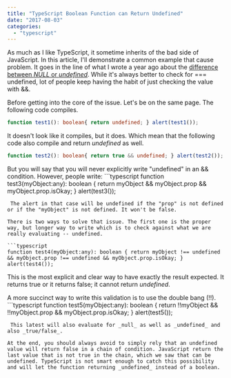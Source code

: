 ```yaml
---
title: "TypeScript Boolean Function can Return Undefined"
date: "2017-08-03"
categories: 
  - "typescript"
---
```


As much as I like TypeScript, it sometime inherits of the bad side of JavaScript. In this article, I'll demonstrate a common example that cause problem. It goes in the line of what I wrote a year ago about the [difference between _NULL_ or _undefined_](http://patrickdesjardins.com/blog/typescript-comparison-of-null-and-undefined). While it's always better to check for === undefined, lot of people keep having the habit of just checking the value with &&.

Before getting into the core of the issue. Let's be on the same page. The following code compiles.

```typescript
function test1(): boolean{ return undefined; } alert(test1()); 
``` 


It doesn't look like it compiles, but it does. Which mean that the following code also compile and return _undefined_ as well.

```typescript
function test2(): boolean{ return true && undefined; } alert(test2()); 
``` 


But you will say that you will never explicitly write "undefined" in an && condition. However, people write: ```typescript
function test3(myObject:any): boolean { return myObject && myObject.prop && myObject.prop.isOkay; } alert(test3()); 
``` 
 The alert in that case will be undefined if the "prop" is not defined or if the "myObject" is not defined. It won't be false.

There is two ways to solve that issue. The first one is the proper way, but longer way to write which is to check against what we are really evaluating -- undefined.

```typescript
function test4(myObject:any): boolean { return myObject !== undefined && myObject.prop !== undefined && myObject.prop.isOkay; } alert(test4()); 
``` 
 This is the most explicit and clear way to have exactly the result expected. It returns true or it returns false; it cannot return _undefined_.

A more succinct way to write this validation is to use the double bang (!!). ```typescript
function test5(myObject:any): boolean { return !!myObject && !!myObject.prop && myObject.prop.isOkay; } alert(test5()); 
``` 
 This latest will also evaluate for _null_ as well as _undefined_ and also _true/false_.

At the end, you should always avoid to simply rely that an undefined value will return false in a chain of condition. JavaScript return the last value that is not true in the chain, which we saw that can be undefined. TypeScript is not smart enough to catch this possibility and will let the function returning _undefined_ instead of a boolean.
